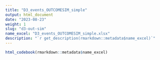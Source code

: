 ```yaml
---
title: "D3_events_OUTCOMESIM_simple"
output: html_document
date: "2023-08-23"
weight: 1
slug: "d3-out-sim"
name_excel: "D3_events_OUTCOMESIM_simple.xlsx"
description: "`r get_description(rmarkdown::metadata$name_excel)`"
---
```


```r
html_codebook(rmarkdown::metadata$name_excel)
```
